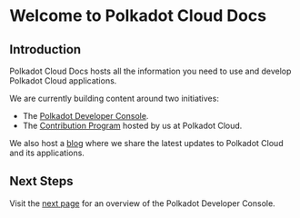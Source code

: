 # Welcome to Polkadot Cloud Docs

## Introduction

Polkadot Cloud Docs hosts all the information you need to use and develop Polkadot Cloud applications. 

We are currently building content around two initiatives:
- The [Polkadot Developer Console](https://console.polkadot.cloud).
- The [Contribution Program](/contributing) hosted by us at Polkadot Cloud.

We also host a [blog](/blog) where we share the latest updates to Polkadot Cloud and its applications.

## Next Steps

Visit the [next page](/console/overview) for an overview of the Polkadot Developer Console.